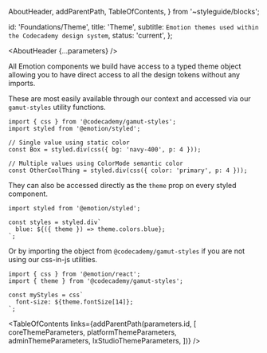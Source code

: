 
  AboutHeader,
  addParentPath,
  TableOfContents,
} from '~styleguide/blocks';


  id: 'Foundations/Theme',
  title: 'Theme',
  subtitle: `Emotion themes used within the Codecademy design system`,
  status: 'current',
};

<Meta title="Foundations/Theme/About" />

<AboutHeader {...parameters} />

All Emotion components we build have access to a typed theme object allowing you to have direct access to all the design tokens without any imports.

These are most easily available through our context and accessed via our `gamut-styles` utility functions.

```tsx
import { css } from '@codecademy/gamut-styles';
import styled from '@emotion/styled';

// Single value using static color
const Box = styled.div(css({ bg: 'navy-400', p: 4 }));

// Multiple values using ColorMode semantic color
const OtherCoolThing = styled.div(css({ color: 'primary', p: 4 }));
```

They can also be accessed directly as the `theme` prop on every styled component.

```tsx
import styled from '@emotion/styled';

const styles = styled.div`
  blue: ${({ theme }) => theme.colors.blue};
`;
```

Or by importing the object from `@codecademy/gamut-styles` if you are not using our css-in-js utilities.

```tsx
import { css } from '@emotion/react';
import { theme } from '@codecademy/gamut-styles';

const myStyles = css`
  font-size: ${theme.fontSize[14]};
`;
```

<TableOfContents
  links={addParentPath(parameters.id, [
    coreThemeParameters,
    platformThemeParameters,
    adminThemeParameters,
    lxStudioThemeParameters,
  ])}
/>
